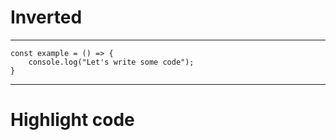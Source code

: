 

# Inverted
---

```
const example = () => {
    console.log("Let's write some code");
}
```
---

# Highlight code